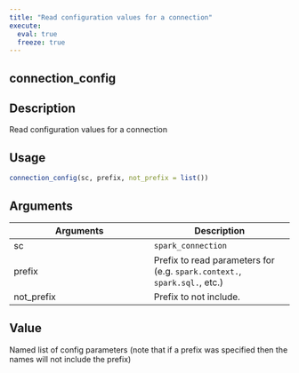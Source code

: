 ```yaml
---
title: "Read configuration values for a connection"
execute:
  eval: true
  freeze: true
---
```


## connection_config

## Description
Read configuration values for a connection


## Usage
```r
connection_config(sc, prefix, not_prefix = list())
```

## Arguments
|Arguments|Description|
|---|---|
| sc | `spark_connection` |
| prefix | Prefix to read parameters for (e.g. `spark.context.`, `spark.sql.`, etc.) |
| not_prefix | Prefix to not include. |


## Value
Named list of config parameters (note that if a prefix was specified then the names will not include the prefix)






